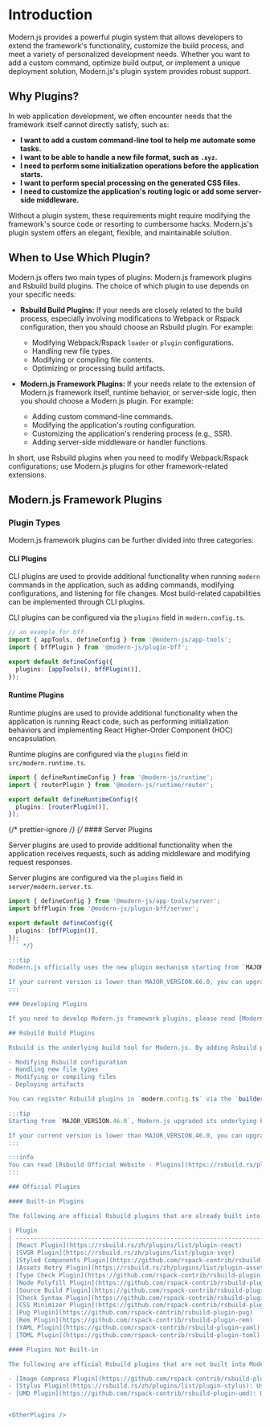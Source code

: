 # Introduction

Modern.js provides a powerful plugin system that allows developers to extend the framework's functionality, customize the build process, and meet a variety of personalized development needs. Whether you want to add a custom command, optimize build output, or implement a unique deployment solution, Modern.js's plugin system provides robust support.

## Why Plugins?

In web application development, we often encounter needs that the framework itself cannot directly satisfy, such as:

- **I want to add a custom command-line tool to help me automate some tasks.**
- **I want to be able to handle a new file format, such as `.xyz`.**
- **I need to perform some initialization operations before the application starts.**
- **I want to perform special processing on the generated CSS files.**
- **I need to customize the application's routing logic or add some server-side middleware.**

Without a plugin system, these requirements might require modifying the framework's source code or resorting to cumbersome hacks. Modern.js's plugin system offers an elegant, flexible, and maintainable solution.

## When to Use Which Plugin?

Modern.js offers two main types of plugins: Modern.js framework plugins and Rsbuild build plugins. The choice of which plugin to use depends on your specific needs:

- **Rsbuild Build Plugins:** If your needs are closely related to the build process, especially involving modifications to Webpack or Rspack configuration, then you should choose an Rsbuild plugin. For example:

  - Modifying Webpack/Rspack `loader` or `plugin` configurations.
  - Handling new file types.
  - Modifying or compiling file contents.
  - Optimizing or processing build artifacts.

- **Modern.js Framework Plugins:** If your needs relate to the extension of Modern.js framework itself, runtime behavior, or server-side logic, then you should choose a Modern.js plugin. For example:
  - Adding custom command-line commands.
  - Modifying the application's routing configuration.
  - Customizing the application's rendering process (e.g., SSR).
  - Adding server-side middleware or handler functions.

In short, use Rsbuild plugins when you need to modify Webpack/Rspack configurations; use Modern.js plugins for other framework-related extensions.

## Modern.js Framework Plugins

### Plugin Types

Modern.js framework plugins can be further divided into three categories:

#### CLI Plugins

CLI plugins are used to provide additional functionality when running `modern` commands in the application, such as adding commands, modifying configurations, and listening for file changes. Most build-related capabilities can be implemented through CLI plugins.

CLI plugins can be configured via the `plugins` field in `modern.config.ts`.

```ts title="modern.config.ts"
// an example for bff
import { appTools, defineConfig } from '@modern-js/app-tools';
import { bffPlugin } from '@modern-js/plugin-bff';

export default defineConfig({
  plugins: [appTools(), bffPlugin()],
});
```

#### Runtime Plugins

Runtime plugins are used to provide additional functionality when the application is running React code, such as performing initialization behaviors and implementing React Higher-Order Component (HOC) encapsulation.

Runtime plugins are configured via the `plugins` field in `src/modern.runtime.ts`.

```ts title="src/modern.runtime.ts"
import { defineRuntimeConfig } from '@modern-js/runtime';
import { routerPlugin } from '@modern-js/runtime/router';

export default defineRuntimeConfig({
  plugins: [routerPlugin()],
});
```

{/* prettier-ignore */}
{/* #### Server Plugins

Server plugins are used to provide additional functionality when the application receives requests, such as adding middleware and modifying request responses.

Server plugins are configured via the `plugins` field in `server/modern.server.ts`.

````ts title="src/modern.server.ts"
import { defineConfig } from '@modern-js/app-tools/server';
import bffPlugin from '@modern-js/plugin-bff/server';

export default defineConfig({
  plugins: [bffPlugin()],
});
``` */}

:::tip
Modern.js officially uses the new plugin mechanism starting from `MAJOR_VERSION.66.0`.

If your current version is lower than MAJOR_VERSION.66.0, you can upgrade by running `npx modern upgrade`.
:::

### Developing Plugins

If you need to develop Modern.js framework plugins, please read [Modern.js Plugin System](/plugin/plugin-system) for more information.

## Rsbuild Build Plugins

Rsbuild is the underlying build tool for Modern.js. By adding Rsbuild plugins, you can modify the default build behavior and add various additional functionalities, including but not limited to:

- Modifying Rsbuild configuration
- Handling new file types
- Modifying or compiling files
- Deploying artifacts

You can register Rsbuild plugins in `modern.config.ts` via the `builderPlugins` option.  See [builderPlugins](/configure/app/builder-plugins.html) for details.

:::tip
Starting from `MAJOR_VERSION.46.0`, Modern.js upgraded its underlying build tool to [Rsbuild](https://rsbuild.rs/).

If your current version is lower than MAJOR_VERSION.46.0, you can upgrade by running `npx modern upgrade`.
:::

:::info
You can read [Rsbuild Official Website - Plugins](https://rsbuild.rs/plugins/list/index) to learn more about the Rsbuild plugin system.
:::

### Official Plugins

#### Built-in Plugins

The following are official Rsbuild plugins that are already built into Modern.js.  They can be enabled without installation:

| Plugin                                                                                         | Description                                                                                     | Modern.js Link                                                                                                                        |
| -------------------------------------------------------------------------------------------- | ---------------------------------------------------------------------------------------- | ------------------------------------------------------------------------------------------------------------------------------------- |
| [React Plugin](https://rsbuild.rs/zh/plugins/list/plugin-react)                               | Provides support for React                                                                      | -                                                                                                                                     |
| [SVGR Plugin](https://rsbuild.rs/zh/plugins/list/plugin-svgr)                                 | Supports converting SVG images into React components                                                     | [output.disableSvgr](/configure/app/output/disable-svgr)<br />[output.svgDefaultExport](/configure/app/output/svg-default-export)     |
| [Styled Components Plugin](https://github.com/rspack-contrib/rsbuild-plugin-styled-components) | Provides compile-time support for styled-components                                                    | [tools.styledComponents](/configure/app/tools/styled-components.html)                                                                 |
| [Assets Retry Plugin](https://rsbuild.rs/zh/plugins/list/plugin-assets-retry)                 | Automatically retries requests when static asset loading fails                                                 | [output.assetsRetry](/configure/app/output/assets-retry.html)                                                                         |
| [Type Check Plugin](https://github.com/rspack-contrib/rsbuild-plugin-type-check)               | Runs TypeScript type checking in a separate process                                               | [output.disableTsChecker](/configure/app/output/disable-ts-checker.html)<br />[tools.tsChecker](/configure/app/tools/ts-checker.html) |
| [Node Polyfill Plugin](https://github.com/rspack-contrib/rsbuild-plugin-node-polyfill)         | Injects polyfills for Node core modules in the browser                                             | [output.disableNodePolyfill](/configure/app/output/disable-node-polyfill.html)                                                        |
| [Source Build Plugin](https://github.com/rspack-contrib/rsbuild-plugin-source-build)           | For monorepo scenarios, supports referencing source code from other subdirectories and completing builds and hot updates                       | [experiments.sourceBuild](/configure/app/experiments/source-build.html)                                                               |
| [Check Syntax Plugin](https://github.com/rspack-contrib/rsbuild-plugin-check-syntax)           | Analyzes the syntax compatibility of the build artifacts to determine if there are any advanced syntax features that cause compatibility issues                           | [security.checkSyntax](/configure/app/security/check-syntax.html)                                                                     |
| [CSS Minimizer Plugin](https://github.com/rspack-contrib/rsbuild-plugin-css-minimizer)         | Used to customize the CSS compression tool, switch to [cssnano](https://cssnano.co/) or other tools for CSS compression   | [tools.minifyCss](/configure/app/tools/minify-css.html)                                                                               |
| [Pug Plugin](https://github.com/rspack-contrib/rsbuild-plugin-pug)                             | Provides support for the Pug template engine                                                                | [tools.pug](/configure/app/tools/pug.html)                                                                                            |
| [Rem Plugin](https://github.com/rspack-contrib/rsbuild-plugin-rem)                             | Implements rem adaptive layout for mobile pages                                                      | [output.convertToRem](/configure/app/output/convert-to-rem.html)                                                                      |
| [YAML Plugin](https://github.com/rspack-contrib/rsbuild-plugin-yaml)                           | Used to reference YAML files and convert them to JavaScript objects                                         | [YAML Files](/guides/basic-features/static-assets/json-files.html#yaml-files)                                                                         |
| [TOML Plugin](https://github.com/rspack-contrib/rsbuild-plugin-toml)                           | Used to reference TOML files and convert them to JavaScript objects                                         | [TOML Files](/guides/basic-features/static-assets/json-files.html#toml-files)                                                                       |

#### Plugins Not Built-in

The following are official Rsbuild plugins that are not built into Modern.js:

- [Image Compress Plugin](https://github.com/rspack-contrib/rsbuild-plugin-image-compress): Compresses image resources used in the project.
- [Stylus Plugin](https://rsbuild.rs/zh/plugins/list/plugin-stylus): Uses Stylus as the CSS preprocessor.
- [UMD Plugin](https://github.com/rspack-contrib/rsbuild-plugin-umd): Used to build UMD format artifacts.


<OtherPlugins />
````
